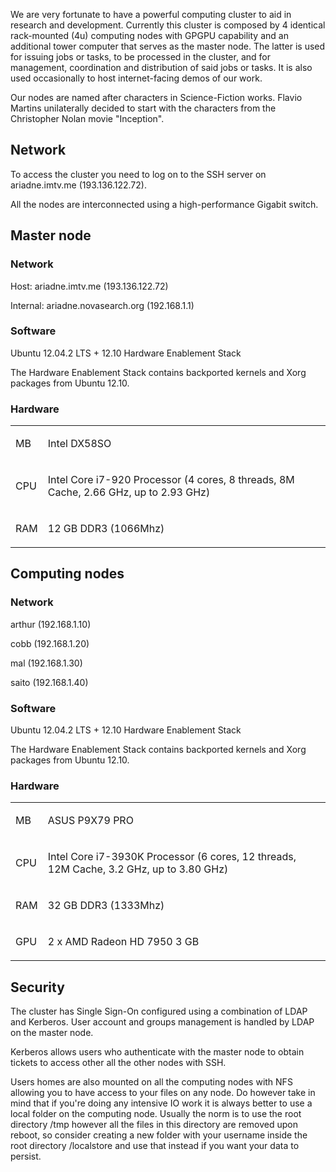 We are very fortunate to have a powerful computing cluster to aid in research and development. Currently this cluster is composed by 4 identical rack-mounted (4u) computing nodes with GPGPU capability and an additional tower computer that serves as the master node. The latter is used for issuing jobs or tasks, to be processed in the cluster, and for management, coordination and distribution of said jobs or tasks. It is also used occasionally to host internet-facing demos of our work.

Our nodes are named after characters in Science-Fiction works. Flavio Martins unilaterally decided to start with the characters from the Christopher Nolan movie "Inception".

== Network ==

To access the cluster you need to log on to the SSH server on ariadne.imtv.me (193.136.122.72).

All the nodes are interconnected using a high-performance Gigabit switch.

== Master node ==

=== Network ===

Host: ariadne.imtv.me (193.136.122.72)

Internal: ariadne.novasearch.org (192.168.1.1)

=== Software ===

Ubuntu 12.04.2 LTS + 12.10 Hardware Enablement Stack

The Hardware Enablement Stack contains backported kernels and Xorg packages from Ubuntu 12.10.

=== Hardware ===

{| class="wikitable"
| MB
| Intel DX58SO
|-
| CPU
| Intel Core i7-920 Processor (4 cores, 8 threads, 8M Cache, 2.66 GHz, up to 2.93 GHz)
|-
| RAM
| 12 GB DDR3 (1066Mhz)
|}

== Computing nodes ==

=== Network ===

arthur (192.168.1.10)

cobb (192.168.1.20)

mal (192.168.1.30)

saito (192.168.1.40)

=== Software ===

Ubuntu 12.04.2 LTS + 12.10 Hardware Enablement Stack

The Hardware Enablement Stack contains backported kernels and Xorg packages from Ubuntu 12.10.

=== Hardware ===

{| class="wikitable"
| MB
| ASUS P9X79 PRO
|-
| CPU
| Intel Core i7-3930K Processor (6 cores, 12 threads, 12M Cache, 3.2 GHz, up to 3.80 GHz)
|-
| RAM
| 32 GB DDR3 (1333Mhz)
|-
| GPU
| 2 x AMD Radeon HD 7950 3 GB
|}

== Security ==

The cluster has Single Sign-On configured using a combination of LDAP and Kerberos. User account and groups management is handled by LDAP on the master node.

Kerberos allows users who authenticate with the master node to obtain tickets to access other all the other nodes with SSH.

Users homes are also mounted on all the computing nodes with NFS allowing you to have access to your files on any node. Do however take in mind that if you're doing any intensive IO work it is always better to use a local folder on the computing node. Usually the norm is to use the root directory /tmp however all the files in this directory are removed upon reboot, so consider creating a new folder with your username inside the root directory /localstore and use that instead if you want your data to persist.